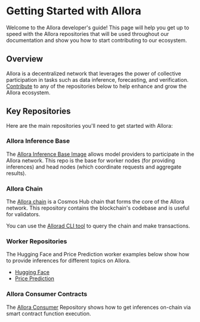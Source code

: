 
# Getting Started with Allora

Welcome to the Allora developer's guide! This page will help you get up to speed with the Allora repositories that will be used throughout our documentation and show you how to start contributing to our ecosystem. 

## Overview

Allora is a decentralized network that leverages the power of collective participation in tasks such as data inference, forecasting, and verification. [Contribute](/community/contribute) to any of the repositories below to help enhance and grow the Allora ecosystem.

## Key Repositories

Here are the main repositories you'll need to get started with Allora:

### Allora Inference Base

The [Allora Inference Base Image](https://github.com/allora-network/allora-inference-base) allows model providers to participate in the Allora network. This repo is the base for worker nodes (for providing inferences) and head nodes (which coordinate requests and aggregate results).

### Allora Chain

The [Allora chain](https://github.com/allora-network/allora-chain) is a Cosmos Hub chain that forms the core of the Allora network. This repository contains the blockchain's codebase and is useful for validators.

You can use the [Allorad CLI tool](/devs/get-started/installation/cli) to query the chain and make transactions.

### Worker Repositories

The Hugging Face and Price Prediction worker examples below show how to provide inferences for different topics on Allora.

- [Hugging Face](https://github.com/allora-network/allora-huggingface-walkthrough)
- [Price Prediction](https://github.com/allora-network/basic-coin-prediction-node)

### Allora Consumer Contracts

The [Allora Consumer](https://github.com/allora-network/allora-consumer) Repository shows how to get inferences on-chain via smart contract function execution.
